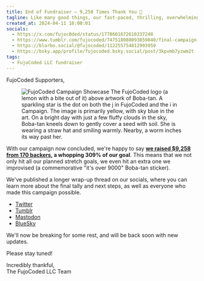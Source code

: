 ```yaml
---
title: End of Fundraiser – 9,258 Times Thank You 💜
tagline: Like many good things, our fast-paced, thrilling, overwhelmingly successful seed campaign has now come to an end.
created_at: 2024-04-11 10:00:01
socials:
  - https://x.com/fujoc0ded/status/1778601672610337248
  - https://www.tumblr.com/fujocoded/747518088093859840/final-campaign-showcase?source=share
  - https://blorbo.social/@fujocoded/112255754812993959
  - https://bsky.app/profile/fujocoded.bsky.social/post/3kpvmb7yzwm2t
tags:
  - FujoCoded LLC fundraiser
---
```


FujoCoded Supporters,

<figure>
  <img
    src="https://assets.buttondown.email/images/cb6c93f5-b062-4eba-802b-3de82fbcbc6a.png?w=960&amp;fit=max"
    alt="FujoCoded Campaign Showcase  The FujoCoded logo (a lemon with a bite out of it) above artwork of Boba-tan. A sparkling star is the dot on both the j in FujoCoded and the i in Campaign. The image is primarily yellow, with sky blue in the art.  On a bright day with just a few fluffy clouds in the sky, Boba-tan kneels down to gently cover a seed with soil. She is wearing a straw hat and smiling warmly. Nearby, a worm inches its way past her."
    draggable="false"
    contenteditable="false"
  />
  <figcaption></figcaption>
</figure>

With our campaign now concluded, we're happy to say [**we raised $9,258 from 170
backers**](https://www.backerkit.com/c/projects/fujocoded-llc/fujocoded-software-and-education-for-a-better-web?preview_token=pRP66u0ywMO)**,
a whopping 309% of our goal**. This means that we not only hit all our planned
stretch goals, we even hit an extra one we improvised (a commemorative "it's
over 9000" Boba-tan sticker).

We've published a longer wrap-up thread on our socials, where you can learn more
about the final tally and next steps, as well as everyone who made this campaign
possible.

- [Twitter](https://x.com/fujoc0ded/status/1778601672610337248)
- [Tumblr](https://www.tumblr.com/fujocoded/747518088093859840/final-campaign-showcase?source=share)
- [Mastodon](https://blorbo.social/@fujocoded/112255754812993959)
- [BlueSky](https://bsky.app/profile/fujocoded.bsky.social/post/3kpvmb7yzwm2t)

We'll now be breaking for some rest, and will be back soon with new updates.

Please stay tuned!

Incredibly thankful,  
The FujoCoded LLC Team

